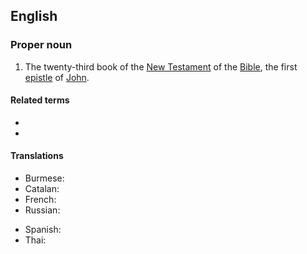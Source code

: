==English==

===Proper noun===
{{en-proper noun}}
{{book of the Bible|First Epistle of John}}

# {{lb|en|biblical}} The twenty-third book of the [[New Testament]] of the [[Bible]], the first [[epistle]] of [[John]].

====Related terms====
* {{l|en|2 John}}
* {{l|en|3 John}}

====Translations====
{{trans-top|Book of the Bible}}
* Burmese: {{t|my|ရှင်ယောဟန်​‌ဩဝါဒစာ​ပဌမစောင်}}
* Catalan: {{t|ca|1 Joan}}
* French: {{t|fr|1 Jean|m}}
* Russian: {{t|ru|Пе́рвое посла́ние Иоа́нна|n}}
{{trans-mid}}
* Spanish: {{t|es|1 Juan|m}}
* Thai: {{t|th|๑ ยอห์น}}
{{trans-bottom}}